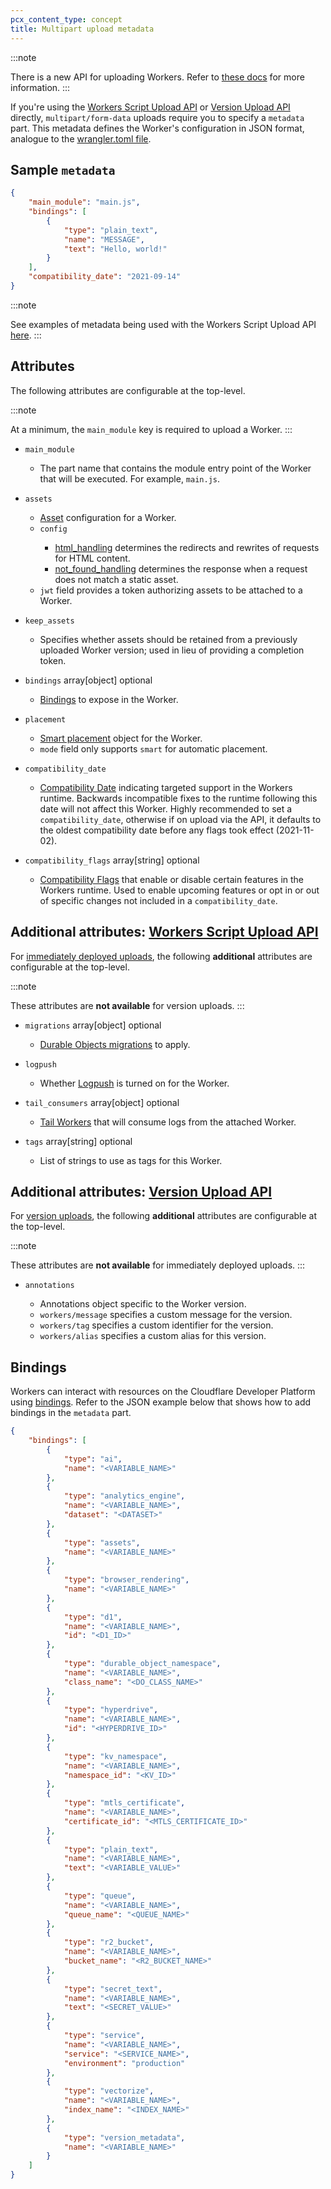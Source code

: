 ```yaml
---
pcx_content_type: concept
title: Multipart upload metadata
---
```



:::note

There is a new API for uploading Workers. Refer to [these docs](/workers/platform/infrastructure-as-code#cloudflare-rest-api) for more information.
:::

If you're using the [Workers Script Upload API](/api/resources/workers/subresources/scripts/methods/update/) or [Version Upload API](/api/resources/workers/subresources/scripts/subresources/versions/methods/create/) directly, `multipart/form-data` uploads require you to specify a `metadata` part. This metadata defines the Worker's configuration in JSON format, analogue to the [wrangler.toml file](/workers/wrangler/configuration/).

## Sample `metadata`

```json
{
	"main_module": "main.js",
	"bindings": [
		{
			"type": "plain_text",
			"name": "MESSAGE",
			"text": "Hello, world!"
		}
	],
	"compatibility_date": "2021-09-14"
}
```

:::note

See examples of metadata being used with the Workers Script Upload API [here](/workers/platform/infrastructure-as-code#cloudflare-rest-api).
:::

## Attributes

The following attributes are configurable at the top-level.

:::note

At a minimum, the `main_module` key is required to upload a Worker.
:::

- `main_module` <Type text="string" /> <MetaInfo text="required" />

  - The part name that contains the module entry point of the Worker that will be executed. For example, `main.js`.

- `assets` <Type text="object" /> <MetaInfo text="optional" />

  - [Asset](/workers/static-assets/) configuration for a Worker.
  - `config` <Type text="object" /> <MetaInfo text="optional" />
    - [html_handling](/workers/static-assets/routing/advanced/html-handling/) determines the redirects and rewrites of requests for HTML content.
    - [not_found_handling](/workers/static-assets/#routing-behavior) determines the response when a request does not match a static asset.
  - `jwt` field provides a token authorizing assets to be attached to a Worker.

- `keep_assets` <Type text="boolean" /> <MetaInfo text="optional" />

  - Specifies whether assets should be retained from a previously uploaded Worker version; used in lieu of providing a completion token.

- `bindings` array\[object] optional

  - [Bindings](#bindings) to expose in the Worker.

- `placement` <Type text="object" /> <MetaInfo text="optional" />

  - [Smart placement](/workers/configuration/smart-placement/) object for the Worker.
  - `mode` field only supports `smart` for automatic placement.

- `compatibility_date` <Type text="string" /> <MetaInfo text="optional" />

  - [Compatibility Date](/workers/configuration/compatibility-dates/#setting-compatibility-date) indicating targeted support in the Workers runtime. Backwards incompatible fixes to the runtime following this date will not affect this Worker. Highly recommended to set a `compatibility_date`, otherwise if on upload via the API, it defaults to the oldest compatibility date before any flags took effect (2021-11-02).

- `compatibility_flags` array\[string] optional

  - [Compatibility Flags](/workers/configuration/compatibility-flags/#setting-compatibility-flags) that enable or disable certain features in the Workers runtime. Used to enable upcoming features or opt in or out of specific changes not included in a `compatibility_date`.

## Additional attributes: [Workers Script Upload API](/api/resources/workers/subresources/scripts/methods/update/)

For [immediately deployed uploads](/workers/configuration/versions-and-deployments/#upload-a-new-version-and-deploy-it-immediately), the following **additional** attributes are configurable at the top-level.

:::note

These attributes are **not available** for version uploads.
:::

- `migrations` array\[object] optional

  - [Durable Objects migrations](/durable-objects/reference/durable-objects-migrations/) to apply.

- `logpush` <Type text="boolean" /> <MetaInfo text="optional" />

  - Whether [Logpush](/cloudflare-for-platforms/cloudflare-for-saas/hostname-analytics/#logpush) is turned on for the Worker.

- `tail_consumers` array\[object] optional

  - [Tail Workers](/workers/observability/logs/tail-workers/) that will consume logs from the attached Worker.

- `tags` array\[string] optional

  - List of strings to use as tags for this Worker.

## Additional attributes: [Version Upload API](/api/resources/workers/subresources/scripts/subresources/versions/methods/create/)

For [version uploads](/workers/configuration/versions-and-deployments/#upload-a-new-version-to-be-gradually-deployed-or-deployed-at-a-later-time), the following **additional** attributes are configurable at the top-level.

:::note

These attributes are **not available** for immediately deployed uploads.
:::

- `annotations` <Type text="object" /> <MetaInfo text="optional" />

  - Annotations object specific to the Worker version.
  - `workers/message` specifies a custom message for the version.
  - `workers/tag` specifies a custom identifier for the version.
  - `workers/alias` specifies a custom alias for this version.

## Bindings

Workers can interact with resources on the Cloudflare Developer Platform using [bindings](/workers/runtime-apis/bindings/). Refer to the JSON example below that shows how to add bindings in the `metadata` part.

```json
{
	"bindings": [
		{
			"type": "ai",
			"name": "<VARIABLE_NAME>"
		},
		{
			"type": "analytics_engine",
			"name": "<VARIABLE_NAME>",
			"dataset": "<DATASET>"
		},
		{
			"type": "assets",
			"name": "<VARIABLE_NAME>"
		},
		{
			"type": "browser_rendering",
			"name": "<VARIABLE_NAME>"
		},
		{
			"type": "d1",
			"name": "<VARIABLE_NAME>",
			"id": "<D1_ID>"
		},
		{
			"type": "durable_object_namespace",
			"name": "<VARIABLE_NAME>",
			"class_name": "<DO_CLASS_NAME>"
		},
		{
			"type": "hyperdrive",
			"name": "<VARIABLE_NAME>",
			"id": "<HYPERDRIVE_ID>"
		},
		{
			"type": "kv_namespace",
			"name": "<VARIABLE_NAME>",
			"namespace_id": "<KV_ID>"
		},
		{
			"type": "mtls_certificate",
			"name": "<VARIABLE_NAME>",
			"certificate_id": "<MTLS_CERTIFICATE_ID>"
		},
		{
			"type": "plain_text",
			"name": "<VARIABLE_NAME>",
			"text": "<VARIABLE_VALUE>"
		},
		{
			"type": "queue",
			"name": "<VARIABLE_NAME>",
			"queue_name": "<QUEUE_NAME>"
		},
		{
			"type": "r2_bucket",
			"name": "<VARIABLE_NAME>",
			"bucket_name": "<R2_BUCKET_NAME>"
		},
		{
			"type": "secret_text",
			"name": "<VARIABLE_NAME>",
			"text": "<SECRET_VALUE>"
		},
		{
			"type": "service",
			"name": "<VARIABLE_NAME>",
			"service": "<SERVICE_NAME>",
			"environment": "production"
		},
		{
			"type": "vectorize",
			"name": "<VARIABLE_NAME>",
			"index_name": "<INDEX_NAME>"
		},
		{
			"type": "version_metadata",
			"name": "<VARIABLE_NAME>"
		}
	]
}
```
